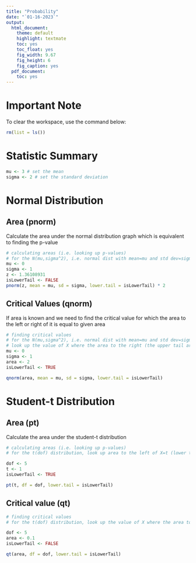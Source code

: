 ```yaml
---
title: "Probability"
date: "`01-16-2023`"
output:
  html_document:
    theme: default
    highlight: textmate
    toc: yes
    toc_float: yes
    fig_width: 9.67
    fig_height: 6
    fig_caption: yes
  pdf_document:
    toc: yes
---
```


# Important Note
To clear the workspace, use the command below:
```r
rm(list = ls())
```


# Statistic Summary
```r
mu <- 3 # set the mean
sigma <- 2 # set the standard deviation
```


# Normal Distribution

## Area (pnorm)
Calculate the area under the normal distribution graph which is equivalent to finding the p-value
```r
# calculating areas (i.e. looking up p-values)
# for the N(mu,sigma^2), i.e. normal dist with mean=mu and std dev=sigma, look up area to the right of X=z (upper tail)
mu <- 0
sigma <- 1
z <- 1.36108931
isLowerTail <- FALSE
pnorm(z, mean = mu, sd = sigma, lower.tail = isLowerTail) * 2
```
## Critical Values (qnorm)
If area is known and we need to find the critical value for which the area to the left or right of it is equal to given area
```r
# finding critical values 
# for the N(mu,sigma^2), i.e. normal dist with mean=mu and std dev=sigma
# look up the value of X where the area to the right (the upper tail area) is "area"
mu <- 0
sigma <- 1
area <- 2
isLowerTail <- TRUE

qnorm(area, mean = mu, sd = sigma, lower.tail = isLowerTail)
```



# Student-t Distribution

## Area (pt)
Calculate the area under the student-t distribution
```r
# calculating areas (i.e. looking up p-values)
# for the t(dof) distribution, look up area to the left of X=t (lower tail)

dof <- 5
t <- 1
isLowerTail <- TRUE

pt(t, df = dof, lower.tail = isLowerTail)
```

## Critical value (qt)
```r
# finding critical values
# for the t(dof) distribution, look up the value of X where the area to the right (upper tail area) is "area"

dof <- 5
area <- 0.1
isLowerTail <- FALSE

qt(area, df = dof, lower.tail = isLowerTail)
```









